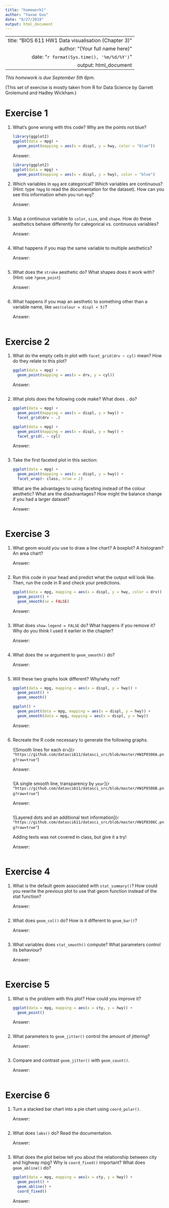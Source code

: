 ```yaml
---
title: "homework1"
author: "Yaxue Guo"
date: "8/27/2018"
output: html_document
---
```

---
  title: "BIOS 611 HW1 Data visualisation (Chapter 3)"
  author: "(Your full name here)"
  date: "`r format(Sys.time(), '%m/%d/%Y')`"
  output: html_document
---
  *This homework is due September 5th 6pm.*
  
  (This set of exercise is mostly taken from R for Data Science by Garrett Grolemund and Hadley Wickham.)

# Exercise 1

1.  What's gone wrong with this code? Why are the points not blue?

    ```r
    library(ggplot2)
    ggplot(data = mpg) + 
      geom_point(mapping = aes(x = displ, y = hwy, color = "blue"))
    ```
    
    Answer: 

    ```r
    library(ggplot2)
    ggplot(data = mpg) + 
      geom_point(mapping = aes(x = displ, y = hwy), color = "blue")
    ```

2.  Which variables in `mpg` are categorical? Which variables are continuous? 
    (Hint: type `?mpg` to read the documentation for the dataset). How
    can you see this information when you run `mpg`?

    Answer: 

    ```r

    ```

3.  Map a continuous variable to `color`, `size`, and `shape`. How do
    these aesthetics behave differently for categorical vs. continuous
    variables? 
    
    Answer: 

    ```r

    ```

4.  What happens if you map the same variable to multiple aesthetics? 

    Answer: 

    ```r

    ```

5.  What does the `stroke` aesthetic do? What shapes does it work with?
    (Hint: use `?geom_point`)
    
    Answer: 

    ```r

    ```

6.  What happens if you map an aesthetic to something other than a variable 
    name, like `aes(colour = displ < 5)`?  

    Answer: 

    ```r

    ```


# Exercise 2

1.  What do the empty cells in plot with `facet_grid(drv ~ cyl)` mean?
    How do they relate to this plot?
    
    ```r
    ggplot(data = mpg) + 
      geom_point(mapping = aes(x = drv, y = cyl))
    ```

    Answer: 

    ```r

    ```

2.  What plots does the following code make? What does `.` do?

    ```r
    ggplot(data = mpg) + 
      geom_point(mapping = aes(x = displ, y = hwy)) +
      facet_grid(drv ~ .)
    
    ggplot(data = mpg) + 
      geom_point(mapping = aes(x = displ, y = hwy)) +
      facet_grid(. ~ cyl)
    ```

    Answer: 

    ```r

    ```

3.  Take the first faceted plot in this section:

    ```r
    ggplot(data = mpg) + 
      geom_point(mapping = aes(x = displ, y = hwy)) + 
      facet_wrap(~ class, nrow = 2)
    ```
    
    What are the advantages to using faceting instead of the colour aesthetic?
    What are the disadvantages? How might the balance change if you had a 
    larger dataset?
    
    Answer: 

    ```r

    ```

# Exercise 3

1.  What geom would you use to draw a line chart? A boxplot? 
    A histogram? An area chart?

    Answer: 

    ```r

    ```

2.  Run this code in your head and predict what the output will look like.
    Then, run the code in R and check your predictions.
    
    ```r
    ggplot(data = mpg, mapping = aes(x = displ, y = hwy, color = drv)) + 
      geom_point() + 
      geom_smooth(se = FALSE)
    ```

    Answer: 

    ```r

    ```

3.  What does `show.legend = FALSE` do?  What happens if you remove it?  
    Why do you think I used it earlier in the chapter?

    Answer: 

    ```r

    ```

4.  What does the `se` argument to `geom_smooth()` do?


    Answer: 

    ```r

    ```

5.  Will these two graphs look different? Why/why not?

    ```r
    ggplot(data = mpg, mapping = aes(x = displ, y = hwy)) + 
      geom_point() + 
      geom_smooth()
    
    ggplot() + 
      geom_point(data = mpg, mapping = aes(x = displ, y = hwy)) + 
      geom_smooth(data = mpg, mapping = aes(x = displ, y = hwy))
    ```

    Answer: 

    ```r

    ```

6.  Recreate the R code necessary to generate the following graphs.
    
    ![Smooth lines for each `drv`](`r "https://github.com/datasci611/datasci_src/blob/master/HW1P0306A.png?raw=true"`)
    
    
    Answer: 
    
    ```r

    ```


    ![A single smooth line, transparency by `year`](`r "https://github.com/datasci611/datasci_src/blob/master/HW1P0306B.png?raw=true"`)
    
    Answer: 
    
    ```r

    ```

    
    ![Layered dots and an additional text information](`r "https://github.com/datasci611/datasci_src/blob/master/HW1P0306C.png?raw=true"`)
    
    Adding texts was not covered in class, but give it a try!
    
    Answer: 
    
    ```r

    ```

# Exercise 4

1.  What is the default geom associated with `stat_summary()`? How could
    you rewrite the previous plot to use that geom function instead of the 
    stat function?

    Answer: 

    ```r

    ```

2.  What does `geom_col()` do? How is it different to `geom_bar()`?

    Answer: 

    ```r

    ```

3.  What variables does `stat_smooth()` compute? What parameters control
    its behaviour?

    Answer: 

    ```r

    ```

# Exercise 5

1.  What is the problem with this plot? How could you improve it?

    ```r
    ggplot(data = mpg, mapping = aes(x = cty, y = hwy)) + 
      geom_point()
    ```

    Answer: 

    ```r

    ```

2.  What parameters to `geom_jitter()` control the amount of jittering?

    Answer: 

    ```r

    ```

3.  Compare and contrast `geom_jitter()` with `geom_count()`.

    Answer: 

    ```r

    ```

# Exercise 6

1.  Turn a stacked bar chart into a pie chart using `coord_polar()`.

    Answer: 

    ```r

    ```

2.  What does `labs()` do? Read the documentation.

    Answer: 

    ```r

    ```

3.  What does the plot below tell you about the relationship between city
    and highway mpg? Why is `coord_fixed()` important? What does 
    `geom_abline()` do?
    
    ```r
    ggplot(data = mpg, mapping = aes(x = cty, y = hwy)) +
      geom_point() + 
      geom_abline() +
      coord_fixed()
    ```

    Answer: 

    ```r

    ```
